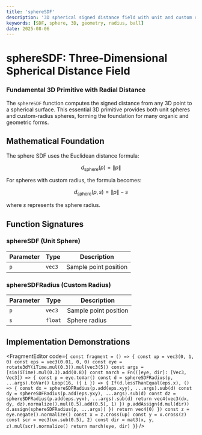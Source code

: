 ```yaml
---
title: 'sphereSDF'
description: '3D spherical signed distance field with unit and custom radius options'
keywords: [SDF, sphere, 3D, geometry, radius, ball]
date: 2025-08-06
---
```



# sphereSDF: Three-Dimensional Spherical Distance Field

### Fundamental 3D Primitive with Radial Distance

The `sphereSDF` function computes the signed distance from any 3D point to a spherical surface. This essential 3D primitive provides both unit spheres and custom-radius spheres, forming the foundation for many organic and geometric forms.

## Mathematical Foundation

The sphere SDF uses the Euclidean distance formula:

$$
d_{\text{sphere}}(p) = \|p\|
$$

For spheres with custom radius, the formula becomes:

$$
d_{\text{sphere}}(p, s) = \|p\| - s
$$

where $s$ represents the sphere radius.

## Function Signatures

### sphereSDF (Unit Sphere)

| Parameter | Type   | Description           |
| --------- | ------ | --------------------- |
| `p`       | `vec3` | Sample point position |

### sphereSDFRadius (Custom Radius)

| Parameter | Type    | Description           |
| --------- | ------- | --------------------- |
| `p`       | `vec3`  | Sample point position |
| `s`       | `float` | Sphere radius         |

## Implementation Demonstrations

<FragmentEditor
        code={`
const fragment = () => {
        const up = vec3(0, 1, 0)
        const eps = vec3(0.01, 0, 0)
        const eye = rotate3dY(iTime.mul(0.3)).mul(vec3(5))
        const args = [sin(iTime).mul(0.3).add(0.8)]
        const march = Fn(([eye, dir]: [Vec3, Vec3]) => {
                const p = eye.toVar()
                const d = sphereSDFRadius(p, ...args).toVar()
                Loop(16, ({ i }) => {
                        If(d.lessThanEqual(eps.x), () => {
                                const dx = sphereSDFRadius(p.add(eps.xyy), ...args).sub(d)
                                const dy = sphereSDFRadius(p.add(eps.yxy), ...args).sub(d)
                                const dz = sphereSDFRadius(p.add(eps.yyx), ...args).sub(d)
                                return vec4(vec3(dx, dy, dz).normalize().mul(0.5).add(0.5), 1)
                        })
                        p.addAssign(d.mul(dir))
                        d.assign(sphereSDFRadius(p, ...args))
                })
                return vec4(0)
        })
        const z = eye.negate().normalize()
        const x = z.cross(up)
        const y = x.cross(z)
        const scr = vec3(uv.sub(0.5), 2)
        const dir = mat3(x, y, z).mul(scr).normalize()
        return march(eye, dir)
}`}
/>
